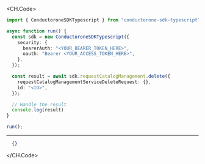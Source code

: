 
<CH.Code>
```typescript Delete.ts
import { ConductoroneSDKTypescript } from "conductorone-sdk-typescript";

async function run() {
  const sdk = new ConductoroneSDKTypescript({
    security: {
      bearerAuth: "<YOUR_BEARER_TOKEN_HERE>",
      oauth: "Bearer <YOUR_ACCESS_TOKEN_HERE>",
    },
  });

  const result = await sdk.requestCatalogManagement.delete({
    requestCatalogManagementServiceDeleteRequest: {},
    id: "<ID>",
  });

  // Handle the result
  console.log(result)
}

run();
```
---

```json Example Response
  {}
```
</CH.Code>
